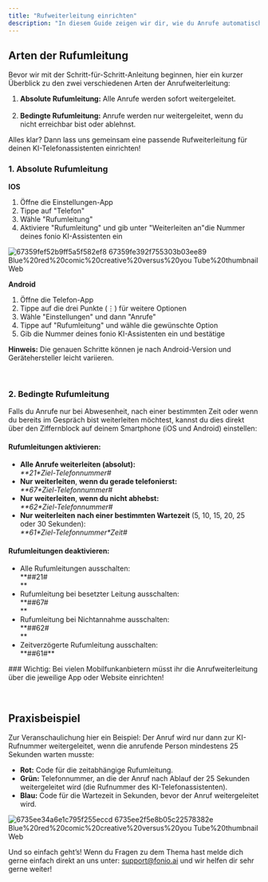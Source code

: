 ```yaml
---
title: "Rufweiterleitung einrichten"
description: "In diesem Guide zeigen wir dir, wie du Anrufe automatisch an deinen persönlichen KI-Assistenten weiterleiten kannst. Wir gehen die absolute und die bedingte Rufumleitung durch und erklären dir, wie du auf deine KI-Nummer umleiten kannst!"
---
```


## Arten der Rufumleitung

Bevor wir mit der Schritt-für-Schritt-Anleitung beginnen, hier ein kurzer Überblick zu den zwei verschiedenen Arten der Anrufweiterleitung:

1. **Absolute Rufumleitung:** Alle Anrufe werden sofort weitergeleitet.\
   ‍
2. **Bedingte Rufumleitung:** Anrufe werden nur weitergeleitet, wenn du nicht erreichbar bist oder ablehnst.

Alles klar? Dann lass uns gemeinsam eine passende Rufweiterleitung für deinen KI-Telefonassistenten einrichten!

### 1. Absolute Rufumleitung

**IOS**

1. Öffne die Einstellungen-App
2. Tippe auf "Telefon"
3. Wähle "Rufumleitung"
4. Aktiviere "Rufumleitung" und gib unter "Weiterleiten an"die Nummer deines fonio KI-Assistenten ein

![67359fef52b9ff5a5f582ef8 67359fe392f755303b03ee89 Blue%20red%20comic%20creative%20versus%20you Tube%20thumbnail Web](/images/67359fef52b9ff5a5f582ef8_67359fe392f755303b03ee89_Blue%20Red%20Comic%20Creative%20Versus%20YouTube%20thumbnail.webp)

**Android**

1. Öffne die Telefon-App
2. Tippe auf die drei Punkte (⋮) für weitere Optionen
3. Wähle "Einstellungen" und dann "Anrufe"
4. Tippe auf "Rufumleitung" und wähle die gewünschte Option
5. Gib die Nummer deines fonio KI-Assistenten ein und bestätige

**Hinweis:** Die genauen Schritte können je nach Android-Version und Gerätehersteller leicht variieren.

‍

### 2. Bedingte Rufumleitung

Falls du Anrufe nur bei Abwesenheit, nach einer bestimmten Zeit oder wenn du bereits im Gespräch bist weiterleiten möchtest, kannst du dies direkt über den Ziffernblock auf deinem Smartphone (iOS und Android) einstellen:

#### Rufumleitungen aktivieren:

- **Alle Anrufe weiterleiten (absolut):**\
  _\*\*21\*Ziel-Telefonnummer#‍_
- **Nur** **weiterleiten**, **wenn du gerade telefonierst:**\
  _\*\*67\*Ziel-Telefonnummer#‍_
- **Nur** **weiterleiten**, **wenn du nicht abhebst:**\
  _\*\*62\*Ziel-Telefonnummer#‍_
- **Nur** **weiterleiten** **nach einer bestimmten Wartezeit** (5, 10, 15, 20, 25 oder 30 Sekunden):\
  _\*\*61\*Ziel-Telefonnummer\*Zeit#_

#### Rufumleitungen deaktivieren:

- Alle Rufumleitungen ausschalten:\
  ‍\*\*##21#\
  ‍\*\*
- Rufumleitung bei besetzter Leitung ausschalten:\
  ‍\*\*##67#\
  ‍\*\*
- Rufumleitung bei Nichtannahme ausschalten:\
  ‍\*\*##62#\
  ‍\*\*
- Zeitverzögerte Rufumleitung ausschalten:\
  ‍\*\*##61#\*\*

<Info>
  ### Wichtig: Bei vielen Mobilfunkanbietern müsst ihr die Anrufweiterleitung über die jeweilige App oder Website einrichten!
</Info>

‍

## Praxisbeispiel

Zur Veranschaulichung hier ein Beispiel: Der Anruf wird nur dann zur KI-Rufnummer weitergeleitet, wenn die anrufende Person mindestens 25 Sekunden warten musste:

- **Rot:** Code für die zeitabhängige Rufumleitung.
- **Grün:** Telefonnummer, an die der Anruf nach Ablauf der 25 Sekunden weitergeleitet wird (die Rufnummer des KI-Telefonassistenten).
- **Blau:** Code für die Wartezeit in Sekunden, bevor der Anruf weitergeleitet wird.

![6735ee34a6e1c795f255eccd 6735ee2f5e8b05c22578382e Blue%20red%20comic%20creative%20versus%20you Tube%20thumbnail Web](/images/6735ee34a6e1c795f255eccd_6735ee2f5e8b05c22578382e_Blue%20Red%20Comic%20Creative%20Versus%20YouTube%20thumbnail.webp)

Und so einfach geht’s! Wenn du Fragen zu dem Thema hast melde dich gerne einfach direkt an uns unter: [support@fonio.ai](mailto:support@fonio.ai) und wir helfen dir sehr gerne weiter!
